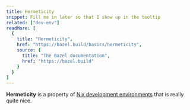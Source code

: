 ```yaml
---
title: Hermeticity
snippet: Fill me in later so that I show up in the tooltip
related: ["dev-env"]
readMore: [
  {
    title: "Hermeticity",
    href: "https://bazel.build/basics/hermeticity",
    source: {
      title: "The Bazel documentation",
      href: "https://bazel.build"
    }
  }
]
---
```


**Hermeticity** is a property of [Nix development environments][dev] that is really quite nice.

[dev]: /concepts/dev-env
